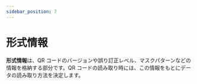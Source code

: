 ```yaml
---
sidebar_position: 7
---
```



# 形式情報

**形式情報**は、QR コードのバージョンや誤り訂正レベル、マスクパターンなどの情報を格納する部分です。QR コードの読み取り時には、この情報をもとにデータの読み取り方法を決定します。

<FormatInfoPlayground />

